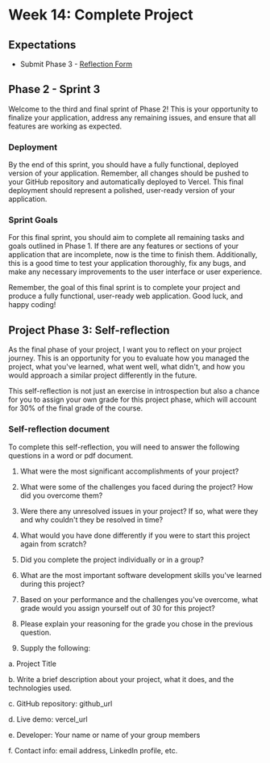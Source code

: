 # Week 14: Complete Project

## Expectations

- Submit Phase 3 - [Reflection Form](https://forms.office.com/r/kT8RimSU4c)

## Phase 2 - Sprint 3

Welcome to the third and final sprint of Phase 2! This is your opportunity to finalize your application, address any remaining issues, and ensure that all features are working as expected.

### Deployment

By the end of this sprint, you should have a fully functional, deployed version of your application. Remember, all changes should be pushed to your GitHub repository and automatically deployed to Vercel. This final deployment should represent a polished, user-ready version of your application.

### Sprint Goals

For this final sprint, you should aim to complete all remaining tasks and goals outlined in Phase 1. If there are any features or sections of your application that are incomplete, now is the time to finish them. Additionally, this is a good time to test your application thoroughly, fix any bugs, and make any necessary improvements to the user interface or user experience.

Remember, the goal of this final sprint is to complete your project and produce a fully functional, user-ready web application. Good luck, and happy coding!

## Project Phase 3: Self-reflection

As the final phase of your project, I want you to reflect on your project journey. This is an opportunity for you to evaluate how you managed the project, what you've learned, what went well, what didn't, and how you would approach a similar project differently in the future.

This self-reflection is not just an exercise in introspection but also a chance for you to assign your own grade for this project phase, which will account for 30% of the final grade of the course.

### Self-reflection document

To complete this self-reflection, you will need to answer the following questions in a word or pdf document.

1. What were the most significant accomplishments of your project?

2. What were some of the challenges you faced during the project? How did you overcome them?

3. Were there any unresolved issues in your project? If so, what were they and why couldn't they be resolved in time?

4. What would you have done differently if you were to start this project again from scratch?

5. Did you complete the project individually or in a group?

6. What are the most important software development skills you've learned during this project?

7. Based on your performance and the challenges you've overcome, what grade would you assign yourself out of 30 for this project?

8. Please explain your reasoning for the grade you chose in the previous question.

9. Supply the following:

a. Project Title

b. Write a brief description about your project, what it does, and the technologies used.

c. GitHub repository: github_url

d. Live demo: vercel_url

e. Developer: Your name or name of your group members

f. Contact info: email address, LinkedIn profile, etc.
